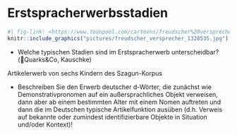 # Erstspracherwerbsstadien {#sec-stadien}

```r
#| fig-link: <https://www.toonpool.com/cartoons/freudscher%20versprecher_132853>
knitr::include_graphics("pictures/freudscher_versprecher_1328535.jpg")
```

- Welche typischen Stadien sind im Erstspracherwerb unterscheidbar? (Quarks&Co, Kauschke)

Artikelerwerb von sechs Kindern des Szagun-Korpus

- Beschreiben Sie den Erwerb deutscher d-Wörter, die zunächst wie Demonstrativpronomen auf ein außersprachliches Objekt verweisen, dann aber ab einem bestimmten Alter mit einem Nomen auftreten und dann die im Deutschen typische Artikelfunktion ausüben (d.h. Verweis auf bekannte oder zumindest identifizierbare Objekte in Situation und/oder Kontext)!

